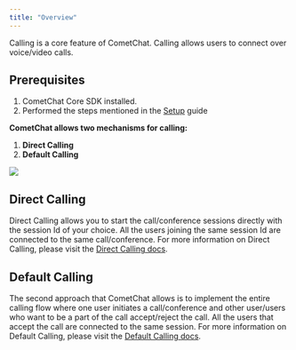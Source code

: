 ```yaml
---
title: "Overview"
---
```




Calling is a core feature of CometChat. Calling allows users to connect over voice/video calls.

## Prerequisites

1. CometChat Core SDK installed.
2. Performed the steps mentioned in the [Setup](/docs/sdk/ionic/3.0/setup#calling-component-configuration) guide

**CometChat allows two mechanisms for calling:**

1. **Direct Calling**
2. **Default Calling**

<Frame>
  <img src="/images/c47d740f-1623199592-18f6edace1510a65705e96ee2e85f7f7.png" />
</Frame>

## Direct Calling

Direct Calling allows you to start the call/conference sessions directly with the session Id of your choice. All the users joining the same session Id are connected to the same call/conference. For more information on Direct Calling, please visit the [Direct Calling docs](/docs/sdk/ionic/3.0/calling-direct-calling).

## Default Calling

The second approach that CometChat allows is to implement the entire calling flow where one user initiates a call/conference and other user/users who want to be a part of the call accept/reject the call. All the users that accept the call are connected to the same session. For more information on Default Calling, please visit the [Default Calling docs](/docs/sdk/ionic/3.0/calling-default-calling).
